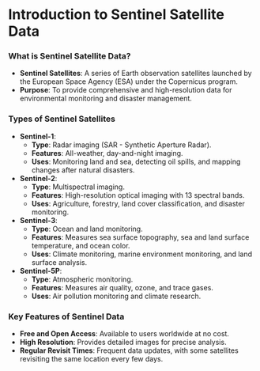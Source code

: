 # Introduction to Sentinel Satellite Data

### What is Sentinel Satellite Data?
- **Sentinel Satellites**: A series of Earth observation satellites launched by the European Space Agency (ESA) under the Copernicus program.
- **Purpose**: To provide comprehensive and high-resolution data for environmental monitoring and disaster management.

### Types of Sentinel Satellites
- **Sentinel-1**:
  - **Type**: Radar imaging (SAR - Synthetic Aperture Radar).
  - **Features**: All-weather, day-and-night imaging.
  - **Uses**: Monitoring land and sea, detecting oil spills, and mapping changes after natural disasters.
- **Sentinel-2**:
  - **Type**: Multispectral imaging.
  - **Features**: High-resolution optical imaging with 13 spectral bands.
  - **Uses**: Agriculture, forestry, land cover classification, and disaster monitoring.
- **Sentinel-3**:
  - **Type**: Ocean and land monitoring.
  - **Features**: Measures sea surface topography, sea and land surface temperature, and ocean color.
  - **Uses**: Climate monitoring, marine environment monitoring, and land surface analysis.
- **Sentinel-5P**:
  - **Type**: Atmospheric monitoring.
  - **Features**: Measures air quality, ozone, and trace gases.
  - **Uses**: Air pollution monitoring and climate research.

### Key Features of Sentinel Data
- **Free and Open Access**: Available to users worldwide at no cost.
- **High Resolution**: Provides detailed images for precise analysis.
- **Regular Revisit Times**: Frequent data updates, with some satellites revisiting the same location every few days.

